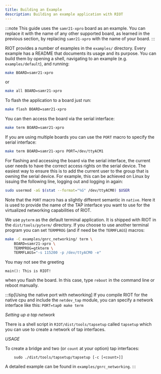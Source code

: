 ```yaml
---
title: Building an Example
description: Building an example application with RIOT
---
```



<Contact />

:::note
This guide uses the `samr21-xpro` board as an example.
You can replace it with the name of any other supported board,
as learned in the previous section, by replacing `samr21-xpro`
with the name of your board.
:::

RIOT provides a number of examples in the `examples/` directory. Every example
has a README that documents its usage and its purpose. You can build them by
opening a shell, navigating to an example (e.g. `examples/default`), and
running:

```bash
make BOARD=samr21-xpro
```

or

```bash
make all BOARD=samr21-xpro
```

To flash the application to a board just run:

```bash
make flash BOARD=samr21-xpro
```

You can then access the board via the serial interface:

```bash
make term BOARD=samr21-xpro
```

If you are using multiple boards you can use the `PORT` macro to specify the
serial interface:

```bash
make term BOARD=samr21-xpro PORT=/dev/ttyACM1
```

For flashing and accessing the board via the serial interface, the current user
needs to have the correct access rights on the serial device.
The easiest way to ensure this is to add the current user to the group that is
owning the serial device. For example, this can be achieved on Linux by issuing
the following line, logging out and logging in again:

```bash
sudo usermod -aG $(stat --format="%G" /dev/ttyACM0) $USER
```

Note that the `PORT` macro has a slightly different semantic in `native`. Here
it is used to provide the name of the TAP interface you want to use for the
virtualized networking capabilities of RIOT.

We use `pyterm` as the default terminal application. It is shipped with RIOT in
the `dist/tools/pyterm/` directory. If you choose to use another terminal
program you can set `TERMPROG` (and if need be the `TERMFLAGS`) macros:

```bash
make -C examples/gnrc_networking/ term \
    BOARD=samr21-xpro \
    TERMPROG=gtkterm \
    TERMFLAGS="-s 115200 -p /dev/ttyACM0 -e"
```

You may not see the greeting

```plaintext title="The greeting message from the board"
main(): This is RIOT!
```

when you flash the board. In this case, type `reboot` in the command line or reboot manually.

:::tip[Using the native port with networking]
If you compile RIOT for the native cpu and include the `netdev_tap` module,
you can specify a network interface like this: `PORT=tap0 make term`

*Setting up a tap network*

There is a shell script in `RIOT/dist/tools/tapsetup` called `tapsetup` which
you can use to create a network of tap interfaces.

*USAGE*

To create a bridge and two (or `count` at your option) tap interfaces:
```shell
    sudo ./dist/tools/tapsetup/tapsetup [-c [<count>]]
```

A detailed example can be found in `examples/gnrc_networking`.
:::
